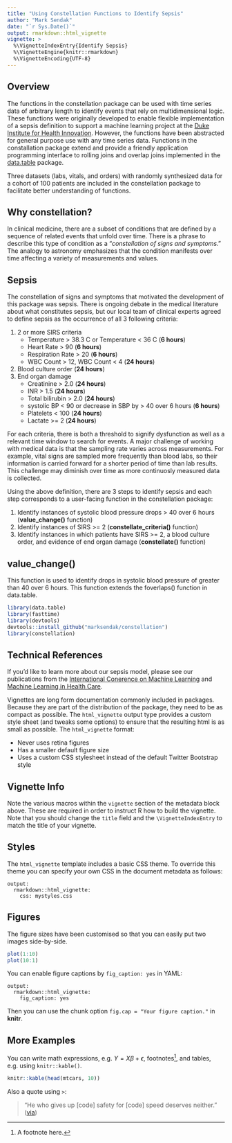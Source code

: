 ```yaml
---
title: "Using Constellation Functions to Identify Sepsis"
author: "Mark Sendak"
date: "`r Sys.Date()`"
output: rmarkdown::html_vignette
vignette: >
  %\VignetteIndexEntry{Identify Sepsis}
  %\VignetteEngine{knitr::rmarkdown}
  %\VignetteEncoding{UTF-8}
---
```


## Overview

The functions in the constellation package can be used with time series data of arbitrary length to identify events that rely on multidimensional logic. These functions were originally developed to enable flexible implementation of a sepsis definition to support a machine learning project at the [Duke Institute for Health Innovation](http://www.dihi.org/). However, the functions have been abstracted for general purpose use with any time series data. Functions in the constallation package extend and provide a friendly application programming interface to rolling joins and overlap joins implemented in the [data.table](https://cran.r-project.org/web/packages/data.table/data.table.pdf) package.

Three datasets (labs, vitals, and orders) with randomly synthesized data for a cohort of 100 patients are included in the constellation package to facilitate better understanding of functions.

## Why constellation?

In clinical medicine, there are a subset of conditions that are defined by a sequence of related events that unfold over time. There is a phrase to describe this type of condition as a "*constellation of signs and symptoms*." The analogy to astronomy emphasizes that the condition manifests over time affecting a variety of measurements and values.

## Sepsis

The constellation of signs and symptoms that motivated the development of this package was sepsis. There is ongoing debate in the medical literature about what constitutes sepsis, but our local team of clinical experts agreed to define sepsis as the occurrence of all 3 following criteria:

1. 2 or more SIRS criteria  
    + Temperature > 38.3 C or Temperature < 36 C (**6 hours**)
    + Heart Rate > 90 (**6 hours**)
    + Respiration Rate > 20 (**6 hours**)
    + WBC Count > 12, WBC Count < 4 (**24 hours**)
2. Blood culture order (**24 hours**)
3. End organ damage  
    + Creatinine > 2.0 (**24 hours**)
    + INR > 1.5 (**24 hours**)
    + Total bilirubin > 2.0 (**24 hours**)
    + systolic BP < 90 or decrease in SBP by > 40 over 6 hours (**6 hours**)
    + Platelets < 100 (**24 hours**)
    + Lactate >= 2 (**24 hours**)

For each criteria, there is both a threshold to signify dysfunction as well as a relevant time window to search for events. A major challenge of working with medical data is that the sampling rate varies across measurements. For example, vital signs are sampled more frequently than blood labs, so their information is carried forward for a shorter period of time than lab results. This challenge may diminish over time as more continuosly measured data is collected.

Using the above definition, there are 3 steps to identify sepsis and each step corresponds to a user-facing function in the constellation package:

1. Identify instances of systolic blood pressure drops > 40 over 6 hours (**value_change()** function)
2. Identify instances of SIRS >= 2 (**constellate_criteria()** function)
3. Identify instances in which patients have SIRS >= 2, a blood culture order, and evidence of end organ damage (**constellate()** function)

## value_change()

This function is used to identify drops in systolic blood pressure of greater than 40 over 6 hours. This function extends the foverlaps() function in data.table.

```r
library(data.table)
library(fasttime)
library(devtools)
devtools::install_github("marksendak/constellation")
library(constellation)
```

## Technical References

If you'd like to learn more about our sepsis model, please see our publications from the [International Conerence on Machine Learning](https://arxiv.org/abs/1706.04152) and [Machine Learning in Health Care](https://arxiv.org/pdf/1708.05894.pdf). 

Vignettes are long form documentation commonly included in packages. Because they are part of the distribution of the package, they need to be as compact as possible. The `html_vignette` output type provides a custom style sheet (and tweaks some options) to ensure that the resulting html is as small as possible. The `html_vignette` format:

- Never uses retina figures
- Has a smaller default figure size
- Uses a custom CSS stylesheet instead of the default Twitter Bootstrap style

## Vignette Info

Note the various macros within the `vignette` section of the metadata block above. These are required in order to instruct R how to build the vignette. Note that you should change the `title` field and the `\VignetteIndexEntry` to match the title of your vignette.

## Styles

The `html_vignette` template includes a basic CSS theme. To override this theme you can specify your own CSS in the document metadata as follows:

    output: 
      rmarkdown::html_vignette:
        css: mystyles.css

## Figures

The figure sizes have been customised so that you can easily put two images side-by-side. 

```r
plot(1:10)
plot(10:1)
```

You can enable figure captions by `fig_caption: yes` in YAML:

    output:
      rmarkdown::html_vignette:
        fig_caption: yes

Then you can use the chunk option `fig.cap = "Your figure caption."` in **knitr**.

## More Examples

You can write math expressions, e.g. $Y = X\beta + \epsilon$, footnotes^[A footnote here.], and tables, e.g. using `knitr::kable()`.

```r
knitr::kable(head(mtcars, 10))
```

Also a quote using `>`:

> "He who gives up [code] safety for [code] speed deserves neither."
([via](https://twitter.com/hadleywickham/status/504368538874703872))
